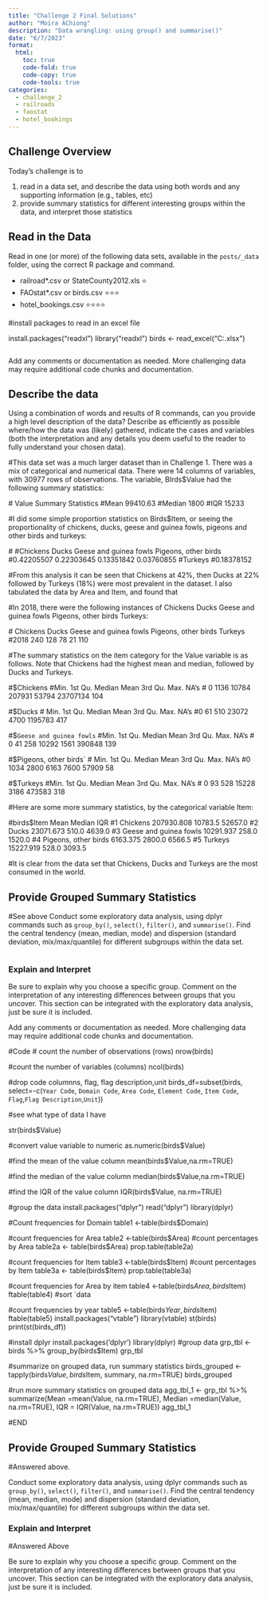 ```yaml
---
title: "Challenge 2 Final Solutions"
author: "Moira AChiong"
description: "Data wrangling: using group() and summarise()"
date: "6/7/2023"
format:
  html:
    toc: true
    code-fold: true
    code-copy: true
    code-tools: true
categories:
  - challenge_2
  - railroads
  - faostat
  - hotel_bookings
---
```



## Challenge Overview

Today's challenge is to

1)  read in a data set, and describe the data using both words and any supporting information (e.g., tables, etc)
2)  provide summary statistics for different interesting groups within the data, and interpret those statistics

## Read in the Data

Read in one (or more) of the following data sets, available in the `posts/_data` folder, using the correct R package and command.

-   railroad\*.csv or StateCounty2012.xls ⭐
-   FAOstat\*.csv or birds.csv ⭐⭐⭐
-   hotel_bookings.csv ⭐⭐⭐⭐

#install packages to read in an excel file

install.packages("readxl") 
library("readxl")
birds <- read_excel("C:\Users\chion\OneDrive\Desktop\DACSS 601\Challenge 2\birds.xlsx")

```r

```

Add any comments or documentation as needed. More challenging data may require additional code chunks and documentation.

## Describe the data

Using a combination of words and results of R commands, can you provide a high level description of the data? Describe as efficiently as possible where/how the data was (likely) gathered, indicate the cases and variables (both the interpretation and any details you deem useful to the reader to fully understand your chosen data).

#This data set was a much larger dataset than in Challenge 1. There was a mix of categorical and numerical data. There were 14 columns of variables, with 30977 rows of observations. The variable, BIrds$Value had the following summary statistics:
  
 # Value Summary Statistics
#Mean 99410.63
#Median 1800
#IQR 15233

#I did some simple proportion statistics on Birds$Item, or seeing the proportionality of chickens, ducks, geese and guinea fowls, pigeons and other birds and turkeys:
  
  
 # 
  #Chickens                  Ducks Geese and guinea fowls   Pigeons, other birds 
#0.42205507             0.22303645             0.13351842             0.03760855 
#Turkeys 
#0.18378152 

#From this analysis it can be seen that Chickens at 42%, then Ducks at 22% followed by Turkeys (18%) were most prevalent in the dataset. I also tabulated the data by Area and Item, and found that 

#In 2018, there were the following instances of Chickens Ducks Geese and guinea fowls Pigeons, other birds Turkeys:
  
 # Chickens Ducks Geese and guinea fowls Pigeons, other birds Turkeys 
#2018       240   128                     78                   21     110


#The summary statistics on the item category for the Value variable is as follows. Note that Chickens had the highest mean and median, followed by Ducks and Turkeys.

#$Chickens
#Min.  1st Qu.   Median     Mean  3rd Qu.     Max.     NA's 
 #      0     1136    10784   207931    53794 23707134      104 

#$Ducks
 #  Min. 1st Qu.  Median    Mean 3rd Qu.    Max.    NA's 
#0      61     510   23072    4700 1195783     417 

#$`Geese and guinea fowls`
#Min. 1st Qu.  Median    Mean 3rd Qu.    Max.    NA's 
#     0      41     258   10292    1561  390848     139 

#$Pigeons, other birds`
 #  Min. 1st Qu.  Median    Mean 3rd Qu.    Max.    NA's 
#0    1034    2800    6163    7600   57909      58 

#$Turkeys
#Min. 1st Qu.  Median    Mean 3rd Qu.    Max.    NA's 
 #     0      93     528   15228    3186  473583     318 

#Here are some more summary statistics, by the categorical variable Item:

#birds$Item       Mean  Median     IQR
#1               Chickens 207930.808 10783.5 52657.0
#2                  Ducks  23071.673   510.0  4639.0
#3 Geese and guinea fowls  10291.937   258.0  1520.0
#4   Pigeons, other birds   6163.375  2800.0  6566.5
#5                Turkeys  15227.919   528.0  3093.5

#It is clear from the data set that Chickens, Ducks and Turkeys are the most consumed in the world.

## Provide Grouped Summary Statistics
#See above
Conduct some exploratory data analysis, using dplyr commands such as `group_by()`, `select()`, `filter()`, and `summarise()`. Find the central tendency (mean, median, mode) and dispersion (standard deviation, mix/max/quantile) for different subgroups within the data set.

```r

```

### Explain and Interpret

Be sure to explain why you choose a specific group. Comment on the interpretation of any interesting differences between groups that you uncover. This section can be integrated with the exploratory data analysis, just be sure it is included.

Add any comments or documentation as needed. More challenging data may require additional code chunks and documentation.

#Code
# count the number of observations (rows)
nrow(birds)

#count the number of variables (columns)
ncol(birds)

#drop code columnns, flag, flag description,unit
birds_df=subset(birds, select=-c(`Year Code`, `Domain Code`, `Area Code`, `Element Code`, `Item Code`, `Flag`,`Flag Description`,`Unit`))

#see what type of data I have

str(birds$Value)

#convert value variable to numeric
as.numeric(birds$Value)

#find the mean of the value column
mean(birds$Value,na.rm=TRUE)

#find the median of the value column
median(birds$Value,na.rm=TRUE)

#find the IQR of the value column
IQR(birds$Value, na.rm=TRUE)

#group the data
install.packages("dplyr")
read("dplyr")
library(dplyr)

#Count frequencies for Domain
table1 <-table(birds$Domain)

#count frequencies for Area
table2 <-table(birds$Area)
#count percentages by Area
table2a <- table(birds$Area)
prop.table(table2a)

#count frequencies for Item
table3 <-table(birds$Item)
#count percentages by Item
table3a <- table(birds$Item)
prop.table(table3a)

#count frequencies for Area by item
table4 <-table(birds$Area, birds$Item)
ftable(table4)
#sort `data

#count frequencies by year
table5 <-table(birds$Year, birds$Item)
ftable(table5)
install.packages("vtable")
library(vtable)
st(birds)
print(st(birds_df))

#install dplyr
install.packages('dplyr')
library(dplyr)
#group data 
grp_tbl <- birds %>%
group_by(birds$Item)
grp_tbl

#summarize on grouped data, run summary statistics
birds_grouped <-tapply(birds$Value, birds$Item, summary, na.rm=TRUE)
birds_grouped

#run more summary statistics on grouped data
agg_tbl_1 <- grp_tbl %>%
summarize(Mean =mean(Value, na.rm=TRUE), Median =median(Value, na.rm=TRUE), IQR = IQR(Value, na.rm=TRUE))
agg_tbl_1

#END

## Provide Grouped Summary Statistics

#Answered above.

Conduct some exploratory data analysis, using dplyr commands such as `group_by()`, `select()`, `filter()`, and `summarise()`. Find the central tendency (mean, median, mode) and dispersion (standard deviation, mix/max/quantile) for different subgroups within the data set.

### Explain and Interpret
#Answered Above

Be sure to explain why you choose a specific group. Comment on the interpretation of any interesting differences between groups that you uncover. This section can be integrated with the exploratory data analysis, just be sure it is included.
